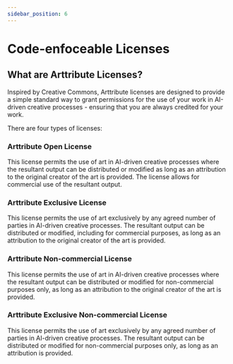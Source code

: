 ```yaml
---
sidebar_position: 6
---
```



# Code-enfoceable Licenses

## What are Arttribute Licenses?

Inspired by Creative Commons, Arttribute licenses are designed to provide a simple standard way to grant permissions for the use of your work in AI-driven creative processes - ensuring that you are always credited for your work.

There are four types of licenses:

### Arttribute Open License

This license permits the use of art in AI-driven creative processes where the resultant output can be distributed or modified as long as an attribution to the original creator of the art is provided. The license allows for commercial use of the resultant output.

### Arttribute Exclusive License

This license permits the use of art exclusively by any agreed number of parties in AI-driven creative processes. The resultant output can be distributed or modified, including for commercial purposes, as long as an attribution to the original creator of the art is provided.

### Arttribute Non-commercial License

This license permits the use of art in AI-driven creative processes where the resultant output can be distributed or modified for non-commercial purposes only, as long as an attribution to the original creator of the art is provided.

### Arttribute Exclusive Non-commercial License

This license permits the use of art exclusively by any agreed number of parties in AI-driven creative processes. The resultant output can be distributed or modified for non-commercial purposes only, as long as an attribution is provided.
